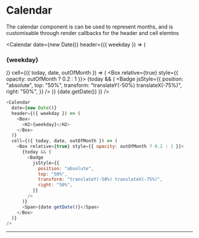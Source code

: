 
# Calendar

The calendar component is can be used to represent months, and is customisable through render callbacks for the header and cell elemtns

<Calendar
  date={new Date()}
  header={({ weekday }) => (
    <Box>
      <H3>{weekday}</H3>
    </Box>
  )}
  cell={({ today, date, outOfMonth }) => (
    <Box relative={true} style={{ opacity: outOfMonth ? 0.2 : 1 }}>
      {today && (
        <Badge
          jsStyle={{
            position: "absolute",
            top: "50%",
            transform: "translateY(-50%) translateX(-75%)",
            right: "50%",
          }}
        />
      )}
      <Span>{date.getDate()}</Span>
    </Box>
  )}
/>

```js
<Calendar
  date={new Date()}
  header={({ weekday }) => (
    <Box>
      <H2>{weekday}</H2>
    </Box>
  )}
  cell={({ today, date, outOfMonth }) => (
    <Box relative={true} style={{ opacity: outOfMonth ? 0.2 : 1 }}>
      {today && (
        <Badge
          jsStyle={{
            position: "absolute",
            top: "50%",
            transform: "translateY(-50%) translateX(-75%)",
            right: "50%",
          }}
        />
      )}
      <Span>{date.getDate()}</Span>
    </Box>
  )}
/>
```

---

